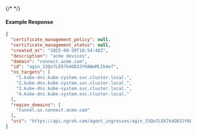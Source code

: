 {/* <!-- Code generated for API Clients. DO NOT EDIT. --> */}

#### Example Response
```json
{
  "certificate_management_policy": null,
  "certificate_management_status": null,
  "created_at": "2025-09-30T18:54:48Z",
  "description": "acme devices",
  "domain": "connect.acme.com",
  "id": "agin_33Qo7LE67k4OD3JY68WwMLIk4ef",
  "ns_targets": [
    "1.kube-dns.kube-system.svc.cluster.local.",
    "2.kube-dns.kube-system.svc.cluster.local.",
    "3.kube-dns.kube-system.svc.cluster.local.",
    "4.kube-dns.kube-system.svc.cluster.local."
  ],
  "region_domains": [
    "tunnel.us.connect.acme.com"
  ],
  "uri": "https://api.ngrok.com/agent_ingresses/agin_33Qo7LE67k4OD3JY68WwMLIk4ef"
}

```